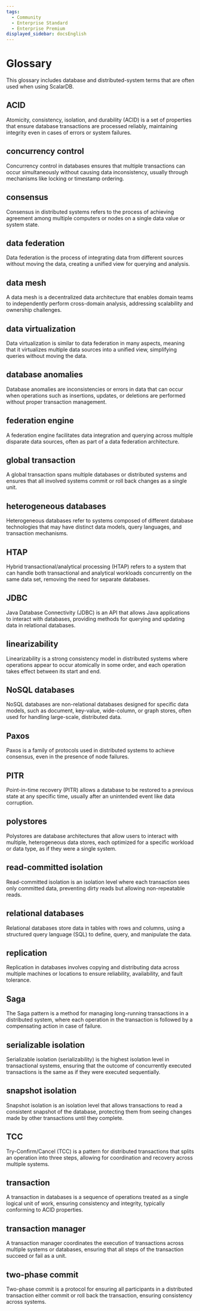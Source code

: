 ```yaml
---
tags:
  - Community
  - Enterprise Standard
  - Enterprise Premium
displayed_sidebar: docsEnglish
---
```


# Glossary

This glossary includes database and distributed-system terms that are often used when using ScalarDB.

## ACID

Atomicity, consistency, isolation, and durability (ACID) is a set of properties that ensure database transactions are processed reliably, maintaining integrity even in cases of errors or system failures.

## concurrency control

Concurrency control in databases ensures that multiple transactions can occur simultaneously without causing data inconsistency, usually through mechanisms like locking or timestamp ordering.

## consensus

Consensus in distributed systems refers to the process of achieving agreement among multiple computers or nodes on a single data value or system state.

## data federation

Data federation is the process of integrating data from different sources without moving the data, creating a unified view for querying and analysis.

## data mesh

A data mesh is a decentralized data architecture that enables domain teams to independently perform cross-domain analysis, addressing scalability and ownership challenges.

## data virtualization

Data virtualization is similar to data federation in many aspects, meaning that it virtualizes multiple data sources into a unified view, simplifying queries without moving the data.

## database anomalies

Database anomalies are inconsistencies or errors in data that can occur when operations such as insertions, updates, or deletions are performed without proper transaction management.

## federation engine

A federation engine facilitates data integration and querying across multiple disparate data sources, often as part of a data federation architecture.

## global transaction

A global transaction spans multiple databases or distributed systems and ensures that all involved systems commit or roll back changes as a single unit.

## heterogeneous databases

Heterogeneous databases refer to systems composed of different database technologies that may have distinct data models, query languages, and transaction mechanisms.

## HTAP

Hybrid transactional/analytical processing (HTAP) refers to a system that can handle both transactional and analytical workloads concurrently on the same data set, removing the need for separate databases.

## JDBC

Java Database Connectivity (JDBC) is an API that allows Java applications to interact with databases, providing methods for querying and updating data in relational databases.

## linearizability

Linearizability is a strong consistency model in distributed systems where operations appear to occur atomically in some order, and each operation takes effect between its start and end.

## NoSQL databases

NoSQL databases are non-relational databases designed for specific data models, such as document, key-value, wide-column, or graph stores, often used for handling large-scale, distributed data.

## Paxos

Paxos is a family of protocols used in distributed systems to achieve consensus, even in the presence of node failures.

## PITR

Point-in-time recovery (PITR) allows a database to be restored to a previous state at any specific time, usually after an unintended event like data corruption.

## polystores

Polystores are database architectures that allow users to interact with multiple, heterogeneous data stores, each optimized for a specific workload or data type, as if they were a single system.

## read-committed isolation

Read-committed isolation is an isolation level where each transaction sees only committed data, preventing dirty reads but allowing non-repeatable reads.

## relational databases

Relational databases store data in tables with rows and columns, using a structured query language (SQL) to define, query, and manipulate the data.

## replication

Replication in databases involves copying and distributing data across multiple machines or locations to ensure reliability, availability, and fault tolerance.

## Saga

The Saga pattern is a method for managing long-running transactions in a distributed system, where each operation in the transaction is followed by a compensating action in case of failure.

## serializable isolation

Serializable isolation (serializability) is the highest isolation level in transactional systems, ensuring that the outcome of concurrently executed transactions is the same as if they were executed sequentially.

## snapshot isolation

Snapshot isolation is an isolation level that allows transactions to read a consistent snapshot of the database, protecting them from seeing changes made by other transactions until they complete.

## TCC

Try-Confirm/Cancel (TCC) is a pattern for distributed transactions that splits an operation into three steps, allowing for coordination and recovery across multiple systems.

## transaction

A transaction in databases is a sequence of operations treated as a single logical unit of work, ensuring consistency and integrity, typically conforming to ACID properties.

## transaction manager

A transaction manager coordinates the execution of transactions across multiple systems or databases, ensuring that all steps of the transaction succeed or fail as a unit.

## two-phase commit

Two-phase commit is a protocol for ensuring all participants in a distributed transaction either commit or roll back the transaction, ensuring consistency across systems.

